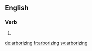 ==English==

===Verb===
{{head|en}}

# {{present participle of|arborize|lang=en}}

[[de:arborizing]]
[[fr:arborizing]]
[[sv:arborizing]]